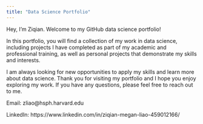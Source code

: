 ```yaml
---
title: "Data Science Portfolio"
---
```


Hey, I'm Ziqian. Welcome to my GitHub data science portfolio!


In this portfolio, you will find a collection of my work in data science, including projects I have completed as part of my academic and professional training, as well as personal projects that demonstrate my skills and interests.


I am always looking for new opportunities to apply my skills and learn more about data science. Thank you for visiting my portfolio and I hope you enjoy exploring my work. If you have any questions, please feel free to reach out to me.



Email: zliao@hsph.harvard.edu


LinkedIn: https://www.linkedin.com/in/ziqian-megan-liao-459012166/

